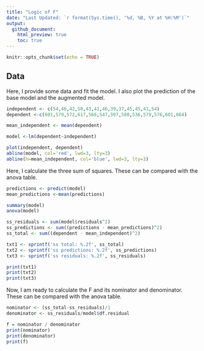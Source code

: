```yaml
---
title: "Logic of F"
date: "Last Updated: `r format(Sys.time(), '%d, %B, %Y at %H:%M')`"
output:
  github_document:
    html_preview: true
    toc: true
---
```


```r
knitr::opts_chunk$set(echo = TRUE)
```

## Data

Here, I provide some data and fit the model. I also plot the prediction of the base model and the augmented model.

```r

independent <- c(54,46,42,50,43,41,46,39,37,45,45,41,54)
dependent <-c(601,579,572,617,566,547,597,580,536,579,576,601,664)

mean_independent <- mean(dependent)

model <-lm(dependent~independent)

plot(independent, dependent)
abline(model, col='red', lwd=3, lty=3)
abline(h=mean_independent, col='blue', lwd=3, lty=3)

```

Here, I calculate the three sum of squares. These can be compared with the anova table.

```r
predictions <- predict(model)
mean_predictions <-mean(predictions)

summary(model)
anova(model)

ss_residuals <- sum(model$residuals^2)
ss_predictions <- sum((predictions - mean_predictions)^2)
ss_total <- sum((dependent - mean_independent)^2)

txt1 <- sprintf('ss total: %.2f', ss_total)
txt2 <- sprintf('ss predictions: %.2f', ss_predictions)
txt3 <- sprintf('ss residuals: %.2f', ss_residuals)

print(txt1)
print(txt2)
print(txt3)
```

Now, I am ready to calculate the F and its nominator and denominator. These can be compared with the anova table.

```r

nominator <- (ss_total-ss_residuals)/1
denominator <- ss_residuals/model$df.residual

f = nominator / denominator
print(nominator)
print(denominator)
print(f)



```



